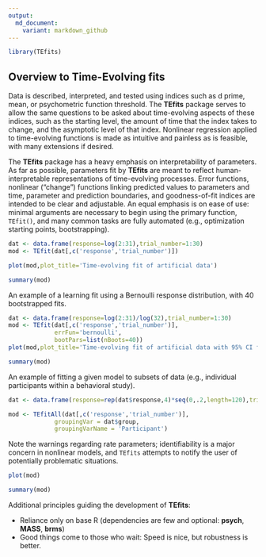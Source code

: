 ```yaml
---
output:
  md_document:
    variant: markdown_github
---
```


<!-- README.md is generated from README.Rmd. Please edit that file -->

```r
library(TEfits)
```

## Overview to Time-Evolving fits

Data is described, interpreted, and tested using indices such as d prime, mean, or psychometric function threshold. The **TEfits** package serves to allow the same questions to be asked about time-evolving aspects of these indices, such as the starting level, the amount of time that the index takes to change, and the asymptotic level of that index. Nonlinear regression applied to time-evolving functions is made as intuitive and painless as is feasible, with many extensions if desired. 

The **TEfits** package has a heavy emphasis on interpretability of parameters. As far as possible, parameters fit by **TEfits** are meant to reflect human-interpretable representations of time-evolving processes. Error functions, nonlinear ("change") functions linking predicted values to parameters and time, parameter and prediction boundaries, and goodness-of-fit indices are intended to be clear and adjustable. An equal emphasis is on ease of use: minimal arguments are necessary to begin using the primary function, `TEfit()`, and many common tasks are fully automated (e.g., optimization starting points, bootstrapping).

```r

dat <- data.frame(response=log(2:31),trial_number=1:30)
mod <- TEfit(dat[,c('response','trial_number')])

plot(mod,plot_title='Time-evolving fit of artificial data')

summary(mod)
```

An example of a learning fit using a Bernoulli response distribution, with 40 bootstrapped fits.

```r

dat <- data.frame(response=log(2:31)/log(32),trial_number=1:30)
mod <- TEfit(dat[,c('response','trial_number')], 
             errFun='bernoulli',
             bootPars=list(nBoots=40))
plot(mod,plot_title='Time-evolving fit of artificial data with 95% CI from 40 bootstrapped fits')

summary(mod)
```

An example of fitting a given model to subsets of data (e.g., individual participants within a behavioral study).

```r

dat <- data.frame(response=rep(dat$response,4)*seq(0,.2,length=120),trial_number=rep(1:30,4),group=rep(letters[1:4],each=30))

mod <- TEfitAll(dat[,c('response','trial_number')], 
             groupingVar = dat$group,
             groupingVarName = 'Participant')

```

Note the warnings regarding rate parameters; identifiability is a major concern in nonlinear models, 
and `TEfits` attempts to notify the user of potentially problematic situations.

```r

plot(mod)

summary(mod)
```

Additional principles guiding the development of **TEfits**:

- Reliance only on base R (dependencies are few and optional: **psych**, **MASS**, **brms**)
- Good things come to those who wait: Speed is nice, but robustness is better.
